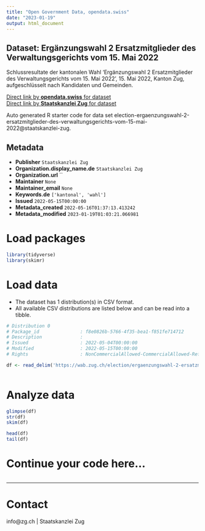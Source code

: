 ```yaml
---
title: "Open Government Data, opendata.swiss"
date: "2023-01-19"
output: html_document
---
```


## Dataset: Ergänzungswahl 2 Ersatzmitglieder des Verwaltungsgerichts vom 15. Mai 2022

Schlussresultate der kantonalen Wahl 'Ergänzungswahl 2 Ersatzmitglieder des Verwaltungsgerichts vom 15. Mai 2022', 15. Mai 2022, Kanton Zug, aufgeschlüsselt nach Kandidaten und Gemeinden.

[Direct link by **opendata.swiss** for dataset](https://opendata.swiss/de/dataset/erganzungswahl-2-ersatzmitglieder-des-verwaltungsgerichts-vom-15-mai-2022)<br>
[Direct link by **Staatskanzlei Zug** for dataset](https://wab.zug.ch/election/ergaenzungswahl-2-ersatzmitglieder-des-verwaltungsgerichts-vom-15-mai-2022/data)

Auto generated R starter code for data set election-ergaenzungswahl-2-ersatzmitglieder-des-verwaltungsgerichts-vom-15-mai-2022@staatskanzlei-zug.

## Metadata

- **Publisher** `Staatskanzlei Zug`
- **Organization.display_name.de** `Staatskanzlei Zug`
- **Organization.url** ``
- **Maintainer** `None`
- **Maintainer_email** `None`
- **Keywords.de** `['kantonal', 'wahl']`
- **Issued** `2022-05-15T00:00:00`
- **Metadata_created** `2022-05-16T01:37:13.413242`
- **Metadata_modified** `2023-01-19T01:03:21.066981`


# Load packages

```r

library(tidyverse)
library(skimr)

```

# Load data

-   The dataset has 1 distribution(s) in CSV format.
-   All available CSV distributions are listed below and can be read into a tibble.

```r

# Distribution 0
# Package_id               : f8e0826b-5766-4f35-bea1-f851fe714712
# Description              : 
# Issued                   : 2022-05-04T00:00:00
# Modified                 : 2022-05-15T00:00:00
# Rights                   : NonCommercialAllowed-CommercialAllowed-ReferenceRequired

df <- read_delim('https://wab.zug.ch/election/ergaenzungswahl-2-ersatzmitglieder-des-verwaltungsgerichts-vom-15-mai-2022/data-csv')



```

# Analyze data

```r

glimpse(df)
str(df)
skim(df)

head(df)
tail(df)

```

# Continue your code here...

```r

```

------------------------------------------------------------------------

# Contact

info@zg.ch | Staatskanzlei Zug
